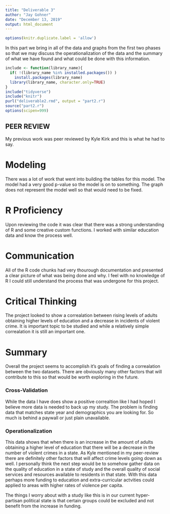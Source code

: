 ```yaml
---
title: "Deliverable 3"
author: "Jay Gohner"
date: "December 13, 2019"
output: html_document
---
```



```r
options(knitr.duplicate.label = 'allow')
```

In this part we bring in all of the data and graphs from the first two phases so that we may discuss the operationalization of the data
and the summary of what we have found and what could be done with this information.

```r
include <- function(library_name){
  if( !(library_name %in% installed.packages()) )
    install.packages(library_name) 
  library(library_name, character.only=TRUE)
}
include("tidyverse")
include("knitr")
purl("deliverable2.rmd", output = "part2.r")
source("part2.r")
options(scipen=999)
```

## PEER REVIEW

My previous work was peer reviewed by Kyle Kirk and this is what he had to say.

<h1>Modeling</h1>

There was a lot of work that went into building the tables for this model. The model had a very good p-value so the model is on to
something. The graph does not represent the model well so that would need to be fixed.

<h1>R Proficiency</h1> 

Upon reviewing the code it was clear that there was a strong understanding of R and some creative custom functions. I worked with similar
education data and know the process well.

<h1>Communication</h1>
All of the R code chunks had very thourough documentation and presented a clear picture of what was being done and why. I feel with no
knowledge of R I could still understand the process that was undergone for this project.

<h1>Critical Thinking</h1>
The project looked to show a correalation between rising levels of adults obtaining higher levels of education and a decrease in incidents
of violent crime. It is important topic to be studied and while a relatively simple correalation it is still an important one.

<h1>Summary</h1>
Overall the project seems to accomplish it's goals of finding a correalation between the two datasets. There are obviously many other
factors that will contribute to this so that would be worth exploring in the future.


<h3>Cross-Validation</h3>
While the data I have does show a positive correaltion like I had hoped I believe more data is needed to back up my study. The problem is
finding data that matches state year and demographics you are looking for. So much is behind a paywall or just plain unavailable.

<h3>Operationalization</h3>
This data shows that when there is an increase in the amount of adults obtaining a higher level of education that there will be a decrease
in the number of violent crimes in a state. As Kyle mentioned in my peer-review there are definitely other factors that will affect crime
levels going down as well. I personally think the next step would be to somehow gather data on the quality of education in a state of study
and the overall quality of social services and resources available to residents in that state. With this data perhaps more funding to
education and extra-curricular actvities could applied to areas with higher rates of violence per capita.

The things I worry about with a study like this is in our current hyper-partisan political state is that certain groups could be excluded
and not benefit from the increase in funding.




